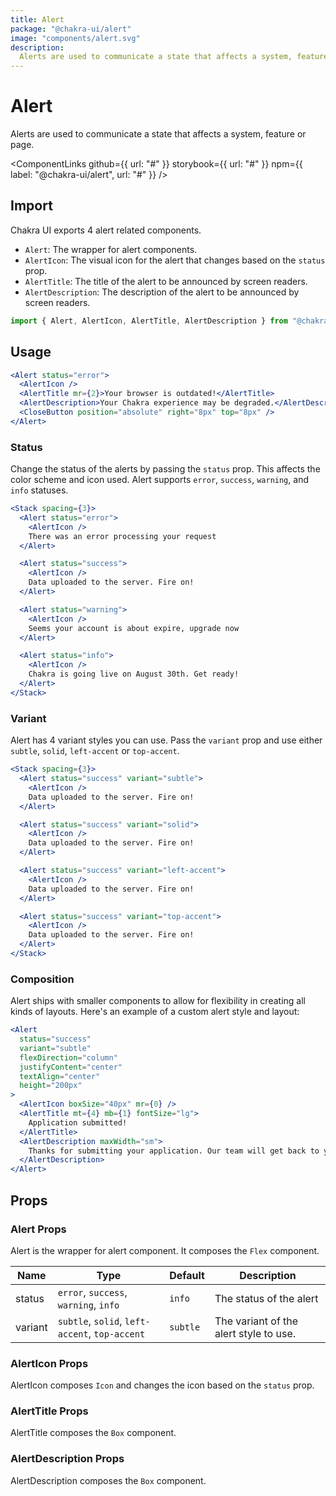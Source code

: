 ```yaml
---
title: Alert
package: "@chakra-ui/alert"
image: "components/alert.svg"
description:
  Alerts are used to communicate a state that affects a system, feature or page.
---
```



# Alert

Alerts are used to communicate a state that affects a system, feature or page.

<ComponentLinks
  github={{ url: "#" }}
  storybook={{ url: "#" }}
  npm={{ label: "@chakra-ui/alert", url: "#" }}
/>

<carbon-ad></carbon-ad>

## Import

Chakra UI exports 4 alert related components.

- `Alert`: The wrapper for alert components.
- `AlertIcon`: The visual icon for the alert that changes based on the `status`
  prop.
- `AlertTitle`: The title of the alert to be announced by screen readers.
- `AlertDescription`: The description of the alert to be announced by screen
  readers.

```js
import { Alert, AlertIcon, AlertTitle, AlertDescription } from "@chakra-ui/core"
```

## Usage

```jsx
<Alert status="error">
  <AlertIcon />
  <AlertTitle mr={2}>Your browser is outdated!</AlertTitle>
  <AlertDescription>Your Chakra experience may be degraded.</AlertDescription>
  <CloseButton position="absolute" right="8px" top="8px" />
</Alert>
```

### Status

Change the status of the alerts by passing the `status` prop. This affects the
color scheme and icon used. Alert supports `error`, `success`, `warning`, and
`info` statuses.

```jsx
<Stack spacing={3}>
  <Alert status="error">
    <AlertIcon />
    There was an error processing your request
  </Alert>

  <Alert status="success">
    <AlertIcon />
    Data uploaded to the server. Fire on!
  </Alert>

  <Alert status="warning">
    <AlertIcon />
    Seems your account is about expire, upgrade now
  </Alert>

  <Alert status="info">
    <AlertIcon />
    Chakra is going live on August 30th. Get ready!
  </Alert>
</Stack>
```

### Variant

Alert has 4 variant styles you can use. Pass the `variant` prop and use either
`subtle`, `solid`, `left-accent` or `top-accent`.

```jsx
<Stack spacing={3}>
  <Alert status="success" variant="subtle">
    <AlertIcon />
    Data uploaded to the server. Fire on!
  </Alert>

  <Alert status="success" variant="solid">
    <AlertIcon />
    Data uploaded to the server. Fire on!
  </Alert>

  <Alert status="success" variant="left-accent">
    <AlertIcon />
    Data uploaded to the server. Fire on!
  </Alert>

  <Alert status="success" variant="top-accent">
    <AlertIcon />
    Data uploaded to the server. Fire on!
  </Alert>
</Stack>
```

### Composition

Alert ships with smaller components to allow for flexibility in creating all
kinds of layouts. Here's an example of a custom alert style and layout:

```jsx
<Alert
  status="success"
  variant="subtle"
  flexDirection="column"
  justifyContent="center"
  textAlign="center"
  height="200px"
>
  <AlertIcon boxSize="40px" mr={0} />
  <AlertTitle mt={4} mb={1} fontSize="lg">
    Application submitted!
  </AlertTitle>
  <AlertDescription maxWidth="sm">
    Thanks for submitting your application. Our team will get back to you soon.
  </AlertDescription>
</Alert>
```

## Props

### Alert Props

Alert is the wrapper for alert component. It composes the `Flex` component.

| Name    | Type                                           | Default  | Description                            |
| ------- | ---------------------------------------------- | -------- | -------------------------------------- |
| status  | `error`, `success`, `warning`, `info`          | `info`   | The status of the alert                |
| variant | `subtle`, `solid`, `left-accent`, `top-accent` | `subtle` | The variant of the alert style to use. |

### AlertIcon Props

AlertIcon composes `Icon` and changes the icon based on the `status` prop.

### AlertTitle Props

AlertTitle composes the `Box` component.

### AlertDescription Props

AlertDescription composes the `Box` component.
